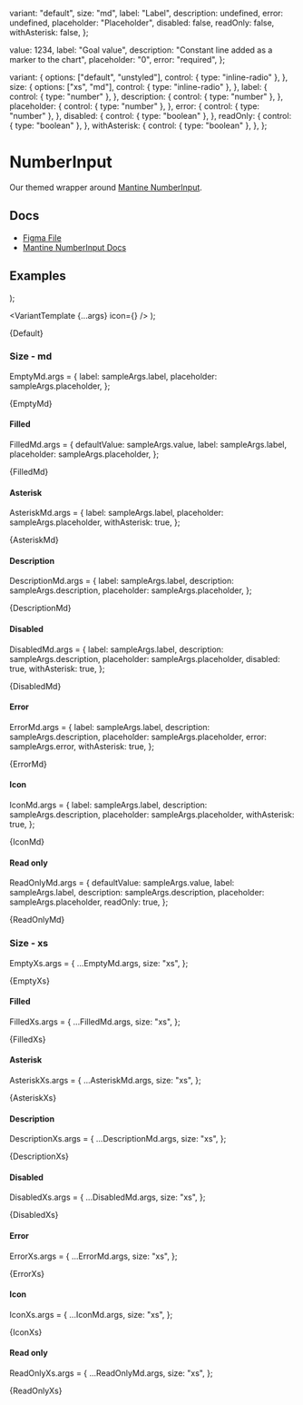 
  variant: "default",
  size: "md",
  label: "Label",
  description: undefined,
  error: undefined,
  placeholder: "Placeholder",
  disabled: false,
  readOnly: false,
  withAsterisk: false,
};

  value: 1234,
  label: "Goal value",
  description: "Constant line added as a marker to the chart",
  placeholder: "0",
  error: "required",
};

  variant: {
    options: ["default", "unstyled"],
    control: { type: "inline-radio" },
  },
  size: {
    options: ["xs", "md"],
    control: { type: "inline-radio" },
  },
  label: {
    control: { type: "number" },
  },
  description: {
    control: { type: "number" },
  },
  placeholder: {
    control: { type: "number" },
  },
  error: {
    control: { type: "number" },
  },
  disabled: {
    control: { type: "boolean" },
  },
  readOnly: {
    control: { type: "boolean" },
  },
  withAsterisk: {
    control: { type: "boolean" },
  },
};

<Meta
  title="Inputs/NumberInput"
  component={NumberInput}
  args={args}
  argTypes={argTypes}
/>

# NumberInput

Our themed wrapper around [Mantine NumberInput](https://v6.mantine.dev/core/number-input/).

## Docs

- [Figma File](https://www.figma.com/file/YWyb541aUHtYXJVPzyYSbg/Input-%2F-Numbers?type=design&node-id=1-96&mode=design&t=1bDfUrJc5alZmVpx-0)
- [Mantine NumberInput Docs](https://v6.mantine.dev/core/number-input/)

## Examples


  <Stack>
    <NumberInput {...args} variant="default" />
    <NumberInput {...args} variant="unstyled" />
  </Stack>
);

  <VariantTemplate {...args} icon={<Icon name="int" />} />
);


<Canvas>
  <Story name="Default">{Default}</Story>
</Canvas>

### Size - md

EmptyMd.args = {
  label: sampleArgs.label,
  placeholder: sampleArgs.placeholder,
};

<Canvas>
  <Story name="Empty, md">{EmptyMd}</Story>
</Canvas>

#### Filled

FilledMd.args = {
  defaultValue: sampleArgs.value,
  label: sampleArgs.label,
  placeholder: sampleArgs.placeholder,
};

<Canvas>
  <Story name="Filled, md">{FilledMd}</Story>
</Canvas>

#### Asterisk

AsteriskMd.args = {
  label: sampleArgs.label,
  placeholder: sampleArgs.placeholder,
  withAsterisk: true,
};

<Canvas>
  <Story name="Asterisk, md">{AsteriskMd}</Story>
</Canvas>

#### Description

DescriptionMd.args = {
  label: sampleArgs.label,
  description: sampleArgs.description,
  placeholder: sampleArgs.placeholder,
};

<Canvas>
  <Story name="Description, md">{DescriptionMd}</Story>
</Canvas>

#### Disabled

DisabledMd.args = {
  label: sampleArgs.label,
  description: sampleArgs.description,
  placeholder: sampleArgs.placeholder,
  disabled: true,
  withAsterisk: true,
};

<Canvas>
  <Story name="Disabled, md">{DisabledMd}</Story>
</Canvas>

#### Error

ErrorMd.args = {
  label: sampleArgs.label,
  description: sampleArgs.description,
  placeholder: sampleArgs.placeholder,
  error: sampleArgs.error,
  withAsterisk: true,
};

<Canvas>
  <Story name="Error, md">{ErrorMd}</Story>
</Canvas>

#### Icon

IconMd.args = {
  label: sampleArgs.label,
  description: sampleArgs.description,
  placeholder: sampleArgs.placeholder,
  withAsterisk: true,
};

<Canvas>
  <Story name="Icon, md">{IconMd}</Story>
</Canvas>

#### Read only

ReadOnlyMd.args = {
  defaultValue: sampleArgs.value,
  label: sampleArgs.label,
  description: sampleArgs.description,
  placeholder: sampleArgs.placeholder,
  readOnly: true,
};

<Canvas>
  <Story name="Read only, md">{ReadOnlyMd}</Story>
</Canvas>

### Size - xs

EmptyXs.args = {
  ...EmptyMd.args,
  size: "xs",
};

<Canvas>
  <Story name="Empty, xs">{EmptyXs}</Story>
</Canvas>

#### Filled

FilledXs.args = {
  ...FilledMd.args,
  size: "xs",
};

<Canvas>
  <Story name="Filled, xs">{FilledXs}</Story>
</Canvas>

#### Asterisk

AsteriskXs.args = {
  ...AsteriskMd.args,
  size: "xs",
};

<Canvas>
  <Story name="Asterisk, xs">{AsteriskXs}</Story>
</Canvas>

#### Description

DescriptionXs.args = {
  ...DescriptionMd.args,
  size: "xs",
};

<Canvas>
  <Story name="Description, xs">{DescriptionXs}</Story>
</Canvas>

#### Disabled

DisabledXs.args = {
  ...DisabledMd.args,
  size: "xs",
};

<Canvas>
  <Story name="Disabled, xs">{DisabledXs}</Story>
</Canvas>

#### Error

ErrorXs.args = {
  ...ErrorMd.args,
  size: "xs",
};

<Canvas>
  <Story name="Error, xs">{ErrorXs}</Story>
</Canvas>

#### Icon

IconXs.args = {
  ...IconMd.args,
  size: "xs",
};

<Canvas>
  <Story name="Icon, xs">{IconXs}</Story>
</Canvas>

#### Read only

ReadOnlyXs.args = {
  ...ReadOnlyMd.args,
  size: "xs",
};

<Canvas>
  <Story name="Read only, xs">{ReadOnlyXs}</Story>
</Canvas>
